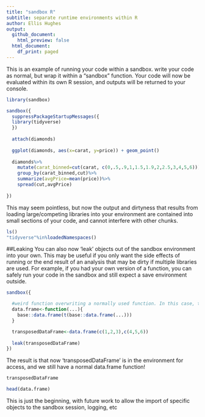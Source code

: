 ```yaml
---
title: "sandbox R"
subtitle: separate runtime environments within R
author: Ellis Hughes
output:
  github_document:
    html_preview: false
  html_document:
    df_print: paged
---
```


This is an example of running your code within a sandbox. write your code as normal, but wrap it within a "sandbox" function. Your code will now be evaluated within its own R session, and outputs will be returned to your console.

```r

library(sandbox)

sandbox({
  suppressPackageStartupMessages({
  library(tidyverse)
  })
  
  attach(diamonds)
  
  ggplot(diamonds, aes(x=carat, y=price)) + geom_point()
  
  diamonds%>%
    mutate(carat_binned=cut(carat, c(0,.5,.9,1,1.5,1.9,2,2.5,3,4,5,6)))%>%
    group_by(carat_binned,cut)%>%
    summarize(avgPrice=mean(price))%>%
    spread(cut,avgPrice)
  
})

```

This may seem pointless, but now the output and dirtyness that results from loading large/competing libraries into your environment are contained into small sections of your code, and cannot interfere with other chunks. 

```r

ls()
"tidyverse"%in%loadedNamespaces()

```

##Leaking 
You can also now 'leak' objects out of the sandbox environment into your own. This may be useful if you only want the side effects of running or the end result of an analysis that may be dirty if multiple libraries are used. For example, if you had your own version of a function, you can safely run your code in the sandbox and still expect a save environment outside.

```r

sandbox({

  #weird function overwriting a normally used function. In this case, transposing a data.frame
  data.frame<-function(...){
    base::data.frame(t(base::data.frame(...)))
  }

  transposedDataFrame<-data.frame(c(1,2,3),c(4,5,6))
  
  leak(transposedDataFrame)
})
```

The result is that now 'transposedDataFrame' is in the environment for access, and we still have a normal data.frame function!

```r
transposedDataFrame

head(data.frame)


```

This is just the beginning, with future work to allow the import of specific objects to the sandbox session, logging, etc
